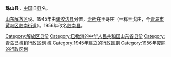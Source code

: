 '''珠山县'''，[[中国|中国]]旧[[县|县]]名。

[[山东解放区|山东解放区]]设。1945年由[[诸胶边县|诸胶边县]]分置，[[治所|治所]]在王哥庄（一称王戈庄，今[[青岛市|青岛市]][[黄岛区|黄岛区]][[胶南街道|胶南街道]]）。1956年改名[[胶南县|胶南县]]。 

{{山东行政区划小作品}}
[[Category:解放区县份|Category:解放区县份]]
[[Category:已撤消的中华人民共和国山东省县份|Category:已撤消的中华人民共和国山东省县份]]
[[Category:青岛已撤销行政区划|Category:青岛已撤销行政区划]]
[[Category:黄岛区|撤]]
[[Category:1945年建立的行政區劃|Category:1945年建立的行政區劃]]
[[Category:1956年废除的行政区划|Category:1956年废除的行政区划]]